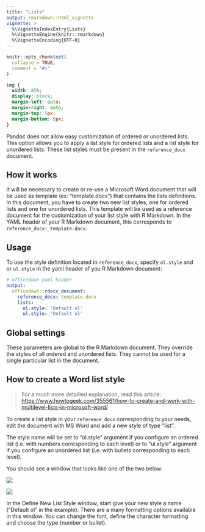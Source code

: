 ```yaml
---
title: "Lists"
output: rmarkdown::html_vignette
vignette: >
  %\VignetteIndexEntry{Lists}
  %\VignetteEngine{knitr::rmarkdown}
  %\VignetteEncoding{UTF-8}
---
```


```r
knitr::opts_chunk$set(
  collapse = TRUE,
  comment = "#>"
)
```

```css
img {
  width: 85%;
  display: block;
  margin-left: auto;
  margin-right: auto;
  margin-top: 5px;
  margin-bottom: 5px;
}
```

Pandoc does not allow easy customization of ordered or unordered lists. This
option allows you to apply a list style for ordered lists and a list style for
unordered lists. These list styles must be present in the `reference_docx`
document.

## How it works

It will be necessary to create or re-use a Microsoft Word document that will be
used as template (ex: “template.docx”) that contains the lists definitions. In
this document, you have to create two new list styles, one for ordered lists and
one for unordered lists. This template will be used as a reference document for
the customization of your list style with R Markdown. In the YAML header of your
R Markdown document, this corresponds to `reference_docx: template.docx`.

## Usage

To use the style definition located in `reference_docx`, specify `ol.style` and
or `ul.style` in the yaml header of you R Markdown document:

``` yaml
# officedown yaml header
output: 
  officedown::rdocx_document:
    reference_docx: template.docx
    lists:
      ol.style: 'Default ol'
      ul.style: 'Default ul'
```

## Global settings

These parameters are global to the R Markdown document. They override the styles
of all ordered and unordered lists. They cannot be used for a single particular
list in the document.



## How to create a Word list style

> For a much more detailled explanation, read this article:
> <https://www.howtogeek.com/355561/how-to-create-and-work-with-multilevel-lists-in-microsoft-word/>

To create a list style in your `reference_docx` corresponding to your needs,
edit the document with MS Word and add a new style of type "list".

The style name will be set to "ol.style" argument if you configure an ordered
list (i.e. with numbers corresponding to each level) or to "ul.style" argument
if you configure an unordered list (i.e. with bullets corresponding to each
level).

You should see a window that looks like one of the two below:


::::: row

::: column2

![](../man/figures/LISTS-new_style.png)

:::

::: column2

![](../man/figures/LISTS-word-lists.png)
:::

:::::

In the Define New List Style window, start give your new style a name ("Default
ol" in the example). There are a many formatting options available in this
window. You can change the font, define the character formatting and choose the
type (number or bullet).
